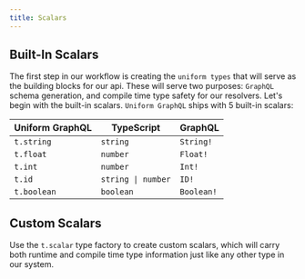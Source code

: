 ```yaml
---
title: Scalars
---
```


<!-- TODO: Fix the pipes in the table for union types -->

## Built-In Scalars

The first step in our workflow is creating the `uniform types` that will serve as the building blocks for our api. These will serve two purposes: `GraphQL` schema generation, and compile time type safety for our resolvers. Let's begin with the built-in scalars. `Uniform GraphQL` ships with 5 built-in scalars:

| Uniform GraphQL | TypeScript         | GraphQL    |
| --------------- | ------------------ | ---------- |
| `t.string`      | `string`           | `String!`  |
| `t.float`       | `number`           | `Float!`   |
| `t.int`         | `number`           | `Int!`     |
| `t.id`          | `string \| number` | `ID!`      |
| `t.boolean`     | `boolean`          | `Boolean!` |

## Custom Scalars

<!-- TODO: nail the custom scalars -->

Use the `t.scalar` type factory to create custom scalars, which will carry both runtime and compile time type information just like any other type in our system.
